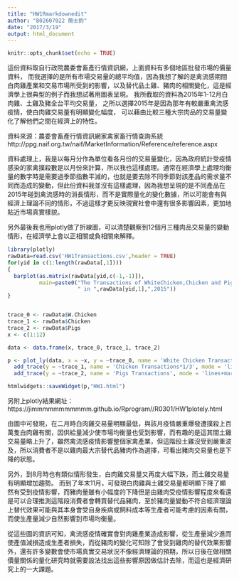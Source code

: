 ```yaml
---
title: "HW1Rmarkdownedit"
author: "B02607022 簡士鈞"
date: "2017/3/19"
output: html_document
---
```


```r
knitr::opts_chunk$set(echo = TRUE)
```

這份資料取自行政院農委會畜產行情資訊網，上面資料有多個地區批發市場的價量資料，
而我選擇的是所有市場交易量的總平均值，因為我想了解的是禽流感期間白肉雞產業和交易市場所受到的影響，以及替代品土雞、豬肉的相關變化，這是經濟學上很典型的例子而我想試著用圖表呈現。
我所截取的資料為2015年1-12月白肉雞、土雞及豬全台平均交易量，
之所以選擇2015年是因為那年有較嚴重禽流感疫情，使白肉雞交易量有明顯變化幅度，
可以藉由比較三種大宗肉品的交易量變化了解他們之間在經濟上的特性。

資料來源：農委會畜產行情資訊網家禽家畜行情查詢系統 http://ppg.naif.org.tw/naif/MarketInformation/Reference/reference.aspx

資料處理上，我是以每月分作為單位看各月份的交易量變化，因為政府統計受疫情感染的家禽撲殺數是以月份來計算，所以我也這樣處理。通常在經濟學上處理均衡量的數字時是需要過季節指數平減的，也就是要去除不同季節對該產品的需求量不同而造成的變動，但此份資料我並沒有這樣處理，因為我想呈現的是不同產品在2015年碰到禽流感時的消長情形，而不是實際量化的變化數據，所以可能會有與經濟上理論不同的情形，不過這樣才更反映現實社會中還有很多影響因素，更加地貼近市場真實樣貌。

另外最後我也用plotly做了折線圖，可以清楚觀察到12個月三種肉品交易量的變動情形，在經濟學上會以正相關或負相關來解釋。

```r
library(plotly)
rawData=read.csv('HW1Transactions.csv',header = TRUE)
for(yid in c(1:length(rawData[,1])))
{
  barplot(as.matrix(rawData[yid,c(-1,-1)]),
          main=paste0("The Transactions of WhiteChicken,Chicken and Pigs",
                      " in ",rawData[yid,1],",2015"))
}


trace_0 <- rawData$W.Chicken
trace_1 <- rawData$Chicken
trace_2 <- rawData$Pigs
x <- c(1:12)

data <- data.frame(x, trace_0, trace_1, trace_2)

p <- plot_ly(data, x = ~x, y = ~trace_0, name = 'White Chicken Transactions', type = 'scatter', mode = 'lines') %>%
  add_trace(y = ~trace_1, name = 'Chicken Transactions*1/3', mode = 'lines+markers') %>%
  add_trace(y = ~trace_2, name = 'Pigs Transactions', mode = 'lines+markers') 

htmlwidgets::saveWidget(p,"HW1.html")
```

另附上plotly結果網址：https://jimmmmmmmmmmm.github.io/Rprogram//R0301/HW1plotely.html
  
  由圖中可發現，在二月時白肉雞交易量明顯最低，與該月疫情嚴重爆發遭撲殺上百萬隻白肉雞有關，因供給量減少使市場均衡量也受到影響，而有趣的是這其間土雞交易量略上升了，雖然禽流感疫情影響整個家禽產業，但這階段土雞沒受到嚴重波及，所以消費者不是以雞肉最大宗替代品豬肉作為選擇，可看出豬肉交易量也是下降的狀態。
  
  另外，到8月時也有類似情形發生，白肉雞交易量又再度大幅下跌，而土雞交易量有明顯增加趨勢。
  而到了年末11月，可發現白肉雞與土雞交易量都明顯下降了顯然有受到疫情影響，而豬肉量雖有小幅度的下降但是由雞肉受疫情影響程度來看還是可以合理推測這階段消費者會轉買替代品豬肉，至於豬肉量變動不符合經濟理論上替代效果可能與其本身會受自身疾病或飼料成本等生產者可能考慮的因素有關，而使生產量減少自然影響到市場均衡量。
  
  從這些圖的資訊可知，禽流感疫情確實會對肉雞產業造成影響，從生產量減少進而使產值減損造成生產者損失，而從豬肉的變化可知除了會受到雞肉的替代效果影響外，還有許多變數會使市場真實交易狀況不像經濟理論的預期，所以日後在做相關價量關係的量化研究時就需要設法找出這些影響原因做估計去除，而這也是經濟研究上的一大課題。